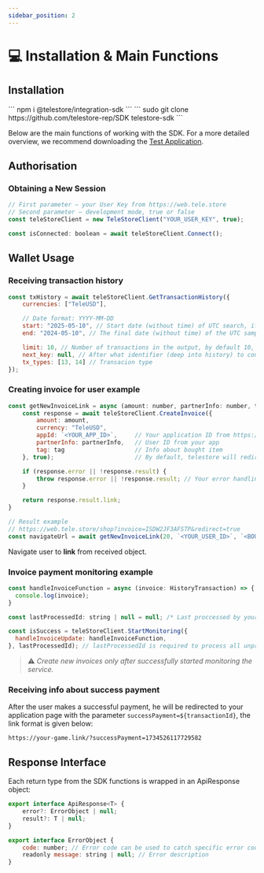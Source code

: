 ```yaml
---
sidebar_position: 2
---
```


# 💻 Installation & Main Functions

## Installation


<Tabs>
    <TabItem value="npm" label="npm" default>
        ```
        npm i @telestore/integration-sdk
        ```
    </TabItem>
    <TabItem value="git" label="Git">
        ```
        sudo git clone https://github.com/telestore-rep/SDK telestore-sdk
        ```
    </TabItem>
</Tabs>

Below are the main functions of working with the SDK. For a more detailed overview, we recommend downloading the [Test Application](testapp.md#install).

## Authorisation

### Obtaining a New Session
```javascript
// First parameter — your User Key from https://web.tele.store
// Second parameter — development mode, true or false
const teleStoreClient = new TeleStoreClient("YOUR_USER_KEY", true);

const isConnected: boolean = await teleStoreClient.Connect();
```

## Wallet Usage

### Receiving transaction history

```javascript
const txHistory = await teleStoreClient.GetTransactionHistory({
    currencies: ["TeleUSD"],

    // Date format: YYYY-MM-DD
    start: "2025-05-10", // Start date (without time) of UTC search, if not specified — then 90 days from end.
    end: "2024-05-10", // The final date (without time) of the UTC sample, if not specified, then the current one.

    limit: 10, // Number of transactions in the output, by default 10, but not more than 100
    next_key: null, // After what identifier (deep into history) to continue the selection (for lazy loading)
    tx_types: [13, 14] // Transacion type
});
```

### Creating invoice for user example

```javascript
const getNewInvoiceLink = async (amount: number, partnerInfo: number, tag: string) => {
    const response = await teleStoreClient.CreateInvoice({
        amount: amount,
        currency: "TeleUSD",
        appId: `<YOUR_APP_ID>`,     // Your application ID from https://web.tele.store 
        partnerInfo: partnerInfo,   // User ID from your app
        tag: tag                    // Info about bought item
    }, true);                       // By default, telestore will redirect user to your app after payment, if you want to avoid this, set to false

    if (response.error || !response.result) {
        throw response.error || !response.result; // Your error handling
    }

    return response.result.link;
}

// Result example
// https://web.tele.store/shop?invoice=ISDW2JF3AFSTP&redirect=true
const navigateUrl = await getNewInvoiceLink(20, `<YOUR_USER_ID>`, `<BOUGHT_ITEM_INFO>`);
```
Navigate user to **link** from received object.

### Invoice payment monitoring example

```javascript
const handleInvoiceFunction = async (invoice: HistoryTransaction) => {
  console.log(invoice);
}

const lastProcessedId: string | null = null; /* Last proccessed by your app invoice transaction */

const isSuccess = teleStoreClient.StartMonitoring({
  handleInvoiceUpdate: handleInvoiceFunction,
}, lastProcessedId); // lastProcessedId is required to process all unprocessed transactions, before monitoring begins.
```
> ⚠️ *Create new invoices only after successfully started monitoring the service.*

### Receiving info about success payment

After the user makes a successful payment, he will be redirected to your application page with the parameter `successPayment=${transactionId}`, the link format is given below:

`https://your-game.link/?successPayment=1734526117729582`

## Response Interface

Each return type from the SDK functions is wrapped in an ApiResponse object:
```javascript
export interface ApiResponse<T> {
    error?: ErrorObject | null;
    result?: T | null;
}

export interface ErrorObject {
    code: number; // Error code can be used to catch specific error codes
    readonly message: string | null; // Error description     
}
```